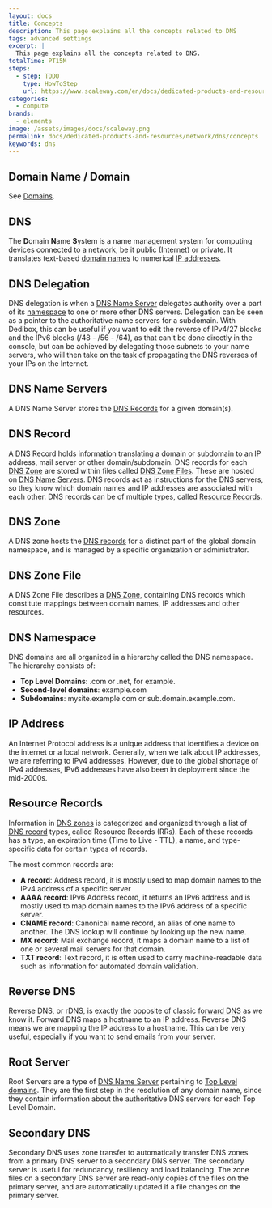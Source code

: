 ```yaml
---
layout: docs
title: Concepts
description: This page explains all the concepts related to DNS
tags: advanced settings
excerpt: |
  This page explains all the concepts related to DNS.
totalTime: PT15M
steps:
  - step: TODO
    type: HowToStep
    url: https://www.scaleway.com/en/docs/dedicated-products-and-resources/network/domains/concepts
categories:
  - compute
brands:
  - elements
image: /assets/images/docs/scaleway.png
permalink: docs/dedicated-products-and-resources/network/dns/concepts
keywords: dns
---
```


<Concept opened>

## Domain Name / Domain

See [Domains](/dedibox-network/domains/concepts/#domain-name).

</Concept>

<Concept opened>

## DNS

The **D**omain **N**ame **S**ystem is a name management system for computing devices connected to a network, be it public (Internet) or private. It translates text-based [domain names](/dedibox-network/domains/concepts/#domain-name) to numerical [IP addresses](#ip-address).
</Concept>

<Concept opened>

## DNS Delegation

DNS delegation is when a [DNS Name Server](#dns-name-servers) delegates authority over a part of its [namespace](#dns-namespace) to one or more other DNS servers. Delegation can be seen as a pointer to the authoritative name servers for a subdomain. With Dedibox, this can be useful if you want to edit the reverse of IPv4/27 blocks and the IPv6 blocks (/48 - /56 - /64), as that can't be done directly in the console, but can be achieved by delegating those subnets to your name servers, who will then take on the task of propagating the DNS reverses of your IPs on the Internet.
</Concept>

<Concept opened>

## DNS Name Servers

A DNS Name Server stores the [DNS Records](#dns-record) for a given domain(s).
</Concept>

<Concept>

## DNS Record

A [DNS](#dns) Record holds information translating a domain or subdomain to an IP address, mail server or other domain/subdomain. DNS records for each [DNS Zone](#dns-zone) are stored within files called [DNS Zone Files](#dns-zone-file). These are hosted on [DNS Name Servers](#dns-name-servers). DNS records act as instructions for the DNS servers, so they know which domain names and IP addresses are associated with each other. DNS records can be of multiple types, called [Resource Records](#resource-records).

</Concept>

<Concept>

## DNS Zone

A DNS zone hosts the [DNS records](#dns-record) for a distinct part of the global domain namespace, and is managed by a specific organization or administrator.

</Concept>

<Concept>

## DNS Zone File

A DNS Zone File describes a [DNS Zone](#dns-zone), containing DNS records which constitute mappings between domain names, IP addresses and other resources.

</Concept>

<Concept>

## DNS Namespace

DNS domains are all organized in a hierarchy called the DNS namespace. The hierarchy consists of:

  - **Top Level Domains**: .com or .net, for example.
  - **Second-level domains**: example.com
  - **Subdomains**: mysite.example.com or sub.domain.example.com.

</Concept>

<Concept opened>

## IP Address

An Internet Protocol address is a unique address that identifies a device on the internet or a local network. Generally, when we talk about IP addresses, we are referring to IPv4 addresses. However, due to the global shortage of IPv4 addresses, IPv6 addresses have also been in deployment since the mid-2000s.

</Concept>

<Concept>

## Resource Records

Information in [DNS zones](#dns-zone) is categorized and organized through a list of [DNS record](#dns-record) types, called Resource Records (RRs). Each of these records has a type, an expiration time (Time to Live - TTL), a name, and type-specific data for certain types of records.

The most common records are:

- **A record**: Address record, it is mostly used to map domain names to the IPv4 address of a specific server
- **AAAA record**: IPv6 Address record, it returns an IPv6 address and is mostly used to map domain names to the IPv6 address of a specific server.
- **CNAME record**: Canonical name record, an alias of one name to another. The DNS lookup will continue by looking up the new name.
- **MX record**: Mail exchange record, it maps a domain name to a list of one or several mail servers for that domain.
- **TXT record**: Text record, it is often used to carry machine-readable data such as information for automated domain validation.

</Concept>

<Concept>

## Reverse DNS

Reverse DNS, or rDNS, is exactly the opposite of classic [forward DNS](#dns) as we know it. Forward DNS maps a hostname to an IP address. Reverse DNS means we are mapping the IP address to a hostname. This can be very useful, especially if you want to send emails from your server.

</Concept>

<Concept>

## Root Server 

Root Servers are a type of [DNS Name Server](#dns-name-servers) pertaining to [Top Level domains](/dedibox-network/domains/concepts/#tld). They are the first step in the resolution of any domain name, since they contain information about the authoritative DNS servers for each Top Level Domain.

</Concept>

<Concept>

## Secondary DNS

Secondary DNS uses zone transfer to automatically transfer DNS zones from a primary DNS server to a secondary DNS server. The secondary server is useful for redundancy, resiliency and load balancing. The zone files on a secondary DNS server are read-only copies of the files on the primary server, and are automatically updated if a file changes on the primary server.

</Concept>

